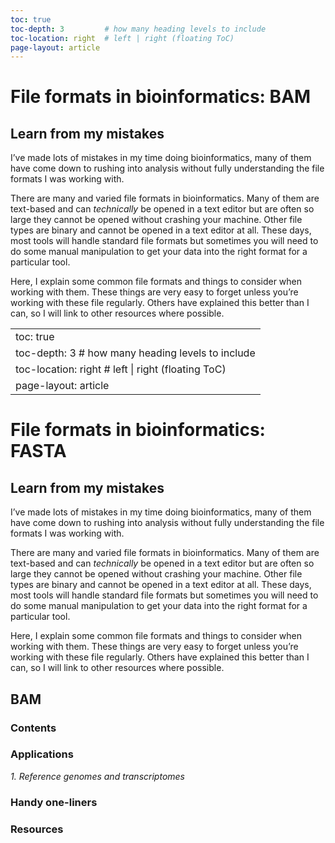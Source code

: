 ```yaml
---
toc: true
toc-depth: 3         # how many heading levels to include
toc-location: right  # left | right (floating ToC)
page-layout: article  
---
```


# File formats in bioinformatics: BAM

::: {.callout-note}
# Learn from my mistakes

I've made lots of mistakes in my time doing bioinformatics, many of them have come down to rushing into analysis without fully understanding the file formats I was working with. 
:::

There are many and varied file formats in bioinformatics. Many of them are text-based and can _technically_ be opened in a text editor but are often so large they cannot be opened without crashing your machine. Other file types are binary and cannot be opened in a text editor at all. These days, most tools will handle standard file formats but sometimes you will need to do some manual manipulation to get your data into the right format for a particular tool.

Here, I explain some common file formats and things to consider when working with them. These things are very easy to forget unless you're working with these file regularly. Others have explained this better than I can, so I will link to other resources where possible.

---
toc: true
toc-depth: 3         # how many heading levels to include
toc-location: right  # left | right (floating ToC)
page-layout: article  
---

# File formats in bioinformatics: FASTA

::: {.callout-note}
# Learn from my mistakes

I've made lots of mistakes in my time doing bioinformatics, many of them have come down to rushing into analysis without fully understanding the file formats I was working with. 
:::

There are many and varied file formats in bioinformatics. Many of them are text-based and can _technically_ be opened in a text editor but are often so large they cannot be opened without crashing your machine. Other file types are binary and cannot be opened in a text editor at all. These days, most tools will handle standard file formats but sometimes you will need to do some manual manipulation to get your data into the right format for a particular tool.

Here, I explain some common file formats and things to consider when working with them. These things are very easy to forget unless you're working with these file regularly. Others have explained this better than I can, so I will link to other resources where possible.

## BAM

### Contents 
### Applications 

_1. Reference genomes and transcriptomes_

### Handy one-liners

### Resources 
